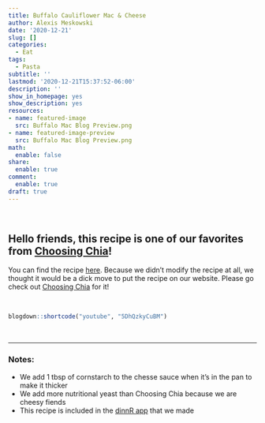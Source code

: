 ```yaml
---
title: Buffalo Cauliflower Mac & Cheese
author: Alexis Meskowski
date: '2020-12-21'
slug: []
categories:
  - Eat
tags:
  - Pasta
subtitle: ''
lastmod: '2020-12-21T15:37:52-06:00'
description: ''
show_in_homepage: yes
show_description: yes
resources:
- name: featured-image
  src: Buffalo Mac Blog Preview.png
- name: featured-image-preview
  src: Buffalo Mac Blog Preview.png
math:
  enable: false
share:
  enable: true
comment:
  enable: true
draft: true
---
```


<br>

## Hello friends, this recipe is one of our favorites from [Choosing Chia](https://choosingchia.com/){target="_blank"}!

You can find the recipe [here](https://choosingchia.com/vegan-buffalo-cauliflower-mac-and-cheese/){target="_blank"}.  Because we didn't modify the recipe at all, we thought it would be a dick move to put the recipe on our website. Please go check out [Choosing Chia](https://choosingchia.com/vegan-buffalo-cauliflower-mac-and-cheese/){target="_blank"} for it!

<br>

```r
blogdown::shortcode("youtube", "5DhQzkyCuBM")
```

<br>


---

### Notes:

- We add 1 tbsp of cornstarch to the chesse sauce when it's in the pan to make it thicker
- We add more nutritional yeast than Choosing Chia because we are cheesy fiends
- This recipe is included in the [dinnR app](https://koderkow.shinyapps.io/dinnR/){target="_blank"} that we made 

